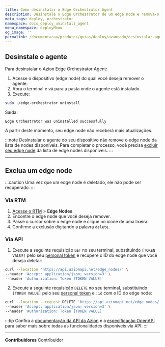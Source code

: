 ```yaml
---
title: Como desinstalar o Edge Orchestrator Agent
description: Desinstale o Edge Orchestrator de um edge node e remova-o da listagem de edge nodes disponíveis.
meta_tags: deploy, orchestrator
namespace: docs_deploy_uninstall_agent
menu_namespace: deployMenu
og_image: ''
permalink: /documentacao/produtos/guias/deploy/avancado/desinstalar-agent/
---
```


## Desinstale o agente

Para desinstalar o Azion Edge Orchestrator Agent:

1. Acesse o dispositivo (edge node) do qual você deseja remover o agente.
2. Abra o terminal e vá para a pasta onde o agente está instalado.
3. Execute:

```bash
sudo ./edge-orchestrator uninstall 
```

Saída: 

```bash 
Edge Orchestrator was uninstalled successfully
```

A partir deste momento, seu edge node não receberá mais atualizações.

:::note 
Desinstalar o agente do seu dispositivo não remove o edge node da lista de nodes disponíveis. Para completar o processo, você precisa [excluir seu edge node](#exclua-um-edge-node) da lista de edge nodes disponíveis.
::: 

---

## Exclua um edge node

:::caution 
Uma vez que um edge node é deletado, ele não pode ser recuperado.
::: 

### Via RTM 

1. [Acesse o RTM](/pt-br/documentacao/produtos/guias/acesso-rtm/) > **Edge Nodes**.
2. Encontre o edge node que você deseja remover.
3. Passe o cursor sobre o edge node e clique no ícone de uma lixeira.
4. Confirme a exclusão digitando a palavra `delete`.


### Via API 

1. Execute a seguinte requisição `GET` no seu terminal, substituindo `[TOKEN VALUE]` pelo seu [personal token](/pt-br/documentacao/produtos/guias/personal-tokens/) e recupere o ID do edge node que você deseja deletar:

```bash 
curl --location 'https://api.azionapi.net/edge_nodes/' \
--header 'Accept: application/json; version=3' \
--header 'Authorization: Token [TOKEN VALUE]'
```

2. Execute a seguinte requisição `DELETE` no seu terminal, substituindo `[TOKEN VALUE]` pelo seu [personal token](/pt-br/documentacao/produtos/guias/personal-tokens/) e `:id` com o ID do edge node:

```bash 
curl --location --request DELETE 'https://api.azionapi.net/edge_nodes/:id' \
--header 'Accept: application/json; version=3' \
--header 'Authorization: Token [TOKEN VALUE]'
```

:::tip
Confira a [documentação da API da Azion](https://api.azion.com/) e a [especificação OpenAPI](https://github.com/aziontech/azionapi-openapi/) para saber mais sobre todas as funcionalidades disponíveis via API.
:::

---


**Contribuidores** <ContributorList>Contribuidor</ContributorList>
